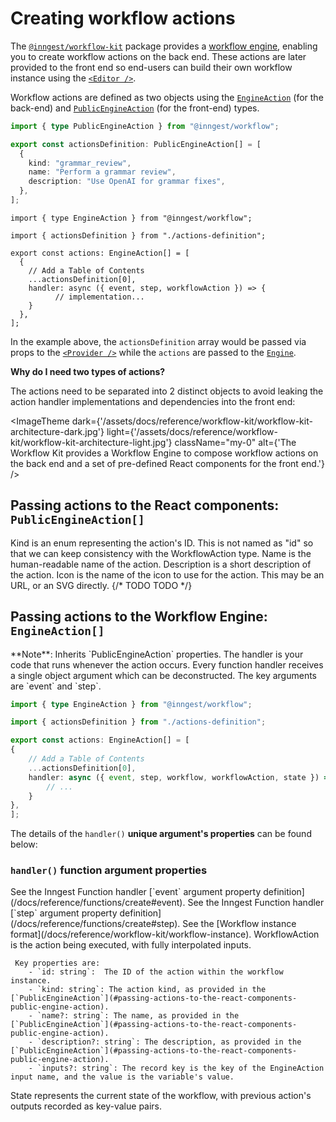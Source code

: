 

# Creating workflow actions

The [`@inngest/workflow-kit`](https://npmjs.com/package/@inngest/workflow-kit) package provides a [workflow engine](/docs/reference/workflow-kit/engine), enabling you to create workflow actions on the back end. These actions are later provided to the front end so end-users can build their own workflow instance using the [`<Editor />`](/docs/reference/workflow-kit/components-api).

Workflow actions are defined as two objects using the [`EngineAction`](#passing-actions-to-the-workflow-engine-engine-action) (for the back-end) and [`PublicEngineAction`](#passing-actions-to-the-react-components-public-engine-action) (for the front-end) types.

<CodeGroup>


```ts {{ title: "src/inngest/actions-definition.ts" }}
import { type PublicEngineAction } from "@inngest/workflow";

export const actionsDefinition: PublicEngineAction[] = [
  {
    kind: "grammar_review",
    name: "Perform a grammar review",
    description: "Use OpenAI for grammar fixes",
  },
];

```


```tsx {{ title: "src/inngest/actions.ts" }}
import { type EngineAction } from "@inngest/workflow";

import { actionsDefinition } from "./actions-definition";

export const actions: EngineAction[] = [
  {
    // Add a Table of Contents
    ...actionsDefinition[0],
    handler: async ({ event, step, workflowAction }) => {
	      // implementation...
    }
  },
];
```

</CodeGroup>

In the example above, the `actionsDefinition` array would be passed via props to the [`<Provider />`](/docs/reference/workflow-kit/components-api) while the `actions` are passed to the [`Engine`](/docs/reference/workflow-kit/engine).

<Callout>

**Why do I need two types of actions?**

The actions need to be separated into 2 distinct objects to avoid leaking the action handler implementations and dependencies into the front end:


<ImageTheme
  dark={'/assets/docs/reference/workflow-kit/workflow-kit-architecture-dark.jpg'}
  light={'/assets/docs/reference/workflow-kit/workflow-kit-architecture-light.jpg'}
  className="my-0"
  alt={'The Workflow Kit provides a Workflow Engine to compose workflow actions on the back end and a set of pre-defined React components for the front end.'}
/>

</Callout>

## Passing actions to the React components: `PublicEngineAction[]`

<Properties>
  <Property name="kind" type="string" required>
     Kind is an enum representing the action's ID.  This is not named as "id" so that we can keep consistency with the WorkflowAction type.
  </Property>
  <Property name="name" type="string" required>
     Name is the human-readable name of the action.
  </Property>
  <Property name="description" type="string">
     Description is a short description of the action.
  </Property>
  <Property name="icon" type="string">
     Icon is the name of the icon to use for the action.  This may be an URL, or an SVG directly.
  </Property>
  {/* <Property name="inputs" type="object">
     TODO
  </Property>
  <Property name="outputs" type="object">
     TODO
  </Property> */}
</Properties>

## Passing actions to the Workflow Engine: `EngineAction[]`

<Callout>
**Note**: Inherits `PublicEngineAction` properties.
</Callout>

<Properties>
  <Property name="handler" type="function">
    The handler is your code that runs whenever the action occurs. Every function handler receives a single object argument which can be deconstructed. The key arguments are `event` and `step`.
  </Property>
</Properties>

```ts {{ title: "src/inngest/actions.ts" }}
import { type EngineAction } from "@inngest/workflow";

import { actionsDefinition } from "./actions-definition";

export const actions: EngineAction[] = [
{
    // Add a Table of Contents
    ...actionsDefinition[0],
    handler: async ({ event, step, workflow, workflowAction, state }) => {
        // ...
    }
},
];
```

The details of the `handler()` **unique argument's properties** can be found below:

### `handler()` function argument properties

<Properties>
  <Property name="event" type="TriggerEvent">
    See the Inngest Function handler [`event` argument property definition](/docs/reference/functions/create#event).
  </Property>
  <Property name="step" type="Step">
    See the Inngest Function handler [`step` argument property definition](/docs/reference/functions/create#step).
  </Property>
  <Property name="workflow" type="Workflow">
    See the [Workflow instance format](/docs/reference/workflow-kit/workflow-instance).
  </Property>
  <Property name="workflowAction" type="WorkflowAction">
     WorkflowAction is the action being executed, with fully interpolated inputs.

     Key properties are:
        - `id: string`:  The ID of the action within the workflow instance.
        - `kind: string`: The action kind, as provided in the [`PublicEngineAction`](#passing-actions-to-the-react-components-public-engine-action).
        - `name?: string`: The name, as provided in the [`PublicEngineAction`](#passing-actions-to-the-react-components-public-engine-action).
        - `description?: string`: The description, as provided in the [`PublicEngineAction`](#passing-actions-to-the-react-components-public-engine-action).
        - `inputs?: string`: The record key is the key of the EngineAction input name, and the value is the variable's value.
  </Property>
  <Property name="state" type="object">
    State represents the current state of the workflow, with previous action's outputs recorded as key-value pairs.
  </Property>
</Properties>

